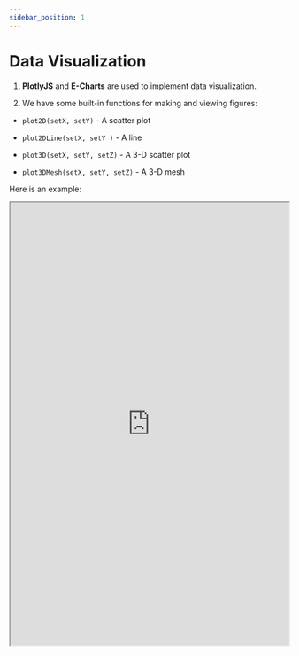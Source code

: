 ```yaml
---
sidebar_position: 1
---
```


# Data Visualization

1. **PlotlyJS** and **E-Charts** are used to implement data visualization.

2. We have some built-in functions for making and viewing figures:

- `plot2D(setX, setY)` - A scatter plot

- `plot2DLine(setX, setY )` - A line

- `plot3D(setX, setY, setZ)` - A 3-D scatter plot

- `plot3DMesh(setX, setY, setZ)` - A 3-D mesh

Here is an example:

<iframe src="https://hlab.app/s/docs/datavisualization_hbook"
    width="100%"
    height="800px"/>

:::tip

For more ways to view data, visit [PlotlyJS](https://plotly.com/javascript/)

Then use our built-in function `draw(data, layout)` in conjunction

:::